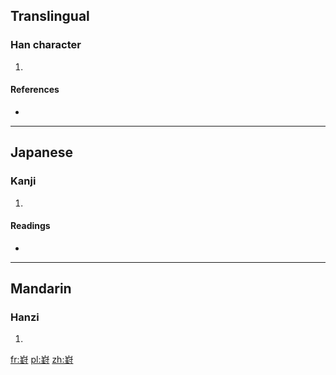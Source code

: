==Translingual==

===Han character===
{{Han char|rn=46|rad=山|as=09|sn=12|four=2214<sub>7</sub>|canj=山土土戈 (UGGI)}}

# {{defn|Han|sort=山09}}

====References====
* {{Han ref|kx=0315.260|dkj=08249|dj=0616.170|hdz=10784.130|uh=5D36|ud=23862|bh=D8EF|bd=55535}}

----

==Japanese==

===Kanji===
{{ja-kanji|grade=|rs=山09}}

# {{defn|lang=ja|sort=山09}}

====Readings====
* {{ja-readings|on=[[ほう]] (hō), [[ふ]] (fu)|kun=}}

----

==Mandarin==

===Hanzi===
{{cmn-hanzi|pin=[[fēng]] ([[feng1]])|wg=feng<sup>1</sup>}}

# {{defn|lang=cmn|sort=山09}}

[[fr:崶]]
[[pl:崶]]
[[zh:崶]]